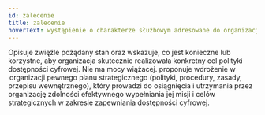 ```yaml
---
id: zalecenie
title: zalecenie
hoverText: wystąpienie o charakterze służbowym adresowane do organizacji, podstawowa forma dokumentu Sieci
---
```


Opisuje zwięźle pożądany stan oraz wskazuje, co jest konieczne lub korzystne, aby organizacja skutecznie realizowała konkretny cel polityki dostępności cyfrowej. Nie ma mocy wiążacej. proponuje wdrożenie w  organizacji pewnego planu strategicznego (polityki, procedury, zasady, przepisu wewnętrznego), który prowadzi do osiągnięcia i utrzymania przez organizację zdolności efektywnego wypełniania jej misji i celów strategicznych w zakresie zapewniania dostępności cyfrowej.